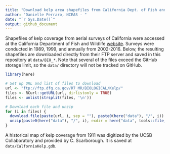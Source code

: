 ```yaml
---
title: "Download kelp area shapefiles from California Dept. of Fish and Wildlife"
author: "Danielle Ferraro, NCEAS - "
date: "`r Sys.Date()`"
output: github_document
---
```


Shapefiles of kelp coverage from aerial surveys of California were accessed at the California Department of Fish and Wildlife [website](https://wildlife.ca.gov/Conservation/Marine/Kelp/Aerial-Kelp-Surveys). Surveys were conducted in 1989, 1999, and annually from 2002-2016. Below, the resulting shapefiles are downloaded directly from their FTP server and saved in this repository at `data/BIO_*`. Note that several of the files exceed the GitHub storage limit, so the `data/` directory will not be tracked on GitHub. 

```r
library(here)

# Set up URL and list of files to download
url <- "ftp://ftp.dfg.ca.gov/R7_MR/BIOLOGICAL/Kelp/"
files <- RCurl::getURL(url, dirlistonly = TRUE)
files <- unlist(strsplit(files, '\n'))

# Download each file and unzip
for (i in files) {
  download.file(paste(url, i, sep = ""), paste0(here("data"), "/", i))
  unzip(paste0(here("data"), "/", i), exdir = here("data", tools::file_path_sans_ext(i)))
}
```

A historical map of kelp coverage from 1911 was digitized by the UCSB Collaboratory and provided by C. Scarborough. It is saved at `data/CalforniaKelp.gdb`.

